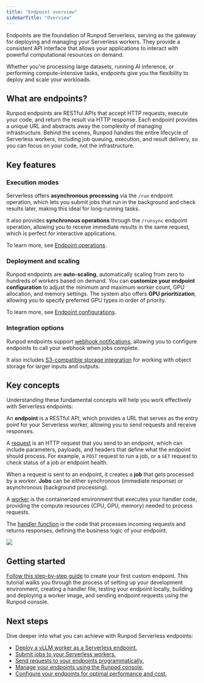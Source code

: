 ```yaml
---
title: "Endpoint overview"
sidebarTitle: "Overview"
---
```


Endpoints are the foundation of Runpod Serverless, serving as the gateway for deploying and managing your Serverless workers. They provide a consistent API interface that allows your applications to interact with powerful computational resources on demand.

Whether you're processing large datasets, running AI inference, or performing compute-intensive tasks, endpoints give you the flexibility to deploy and scale your workloads.

## What are endpoints?

Runpod endpoints are RESTful APIs that accept HTTP requests, execute your code, and return the result via HTTP response. Each endpoint provides a unique URL and abstracts away the complexity of managing infrastructure. Behind the scenes, Runpod handles the entire lifecycle of Serverless workers, including job queuing, execution, and result delivery, so you can focus on your code, not the infrastructure.

## Key features

### Execution modes

Serverless offers **asynchronous processing** via the `/run` endpoint operation, which lets you submit jobs that run in the background and check results later, making this ideal for long-running tasks.

It also provides **synchronous operations** through the `/runsync` endpoint operation, allowing you to receive immediate results in the same request, which is perfect for interactive applications.

To learn more, see [Endpoint operations](/serverless/endpoints/operations).

### Deployment and scaling

Runpod endpoints are **auto-scaling**, automatically scaling from zero to hundreds of workers based on demand. You can **customize your endpoint configuration** to adjust the minimum and maximum worker count, GPU allocation, and memory settings. The system also offers **GPU prioritization**, allowing you to specify preferred GPU types in order of priority.

To learn more, see [Endpoint configurations](/serverless/endpoints/endpoint-configurations).

### Integration options

Runpod endpoints support [webhook notifications](/serverless/endpoints/send-requests#webhook-notifications), allowing you to configure endpoints to call your webhook when jobs complete.

It also includes [S3-compatible storage integration](/serverless/endpoints/send-requests#s3-compatible-storage-integration) for working with object storage for larger inputs and outputs.

## Key concepts

Understanding these fundamental concepts will help you work effectively with Serverless endpoints:

An **endpoint** is a RESTful API, which provides a URL that serves as the entry point for your Serverless worker, allowing you to send requests and receive responses.

A [request](/serverless/endpoints/send-requests) is an HTTP request that you send to an endpoint, which can include parameters, payloads, and headers that define what the endpoint should process. For example, a `POST` request to run a job, or a `GET` request to check status of a job or endpoint health.

When a request is sent to an endpoint, it creates a **job** that gets processed by a worker. **Jobs** can be either synchronous (immediate response) or asynchronous (background processing).

A [worker](/serverless/workers/overview) is the containerized environment that executes your handler code, providing the compute resources (CPU, GPU, memory) needed to process requests.

The [handler function](/serverless/workers/handler-functions) is the code that processes incoming requests and returns responses, defining the business logic of your endpoint.

<Frame>
  <img src="/images/7c4cfa11-serverless-request-flow.png" />
</Frame>

## Getting started

[Follow this step-by-step guide](/serverless/workers/custom-worker) to create your first custom endpoint. This tutorial walks you through the process of setting up your development environment, creating a handler file, testing your endpoint locally, building and deploying a worker image, and sending endpoint requests using the Runpod console.

## Next steps

Dive deeper into what you can achieve with Runpod Serverless endpoints:

* [Deploy a vLLM worker as a Serverless endpoint.](/serverless/vllm/overview)
* [Submit jobs to your Serverless workers.](/serverless/endpoints/operations)
* [Send requests to your endpoints programmatically.](/serverless/endpoints/send-requests)
* [Manage your endpoints using the Runpod console.](/serverless/endpoints/manage-endpoints)
* [Configure your endpoints for optimal performance and cost.](/serverless/endpoints/endpoint-configurations)
